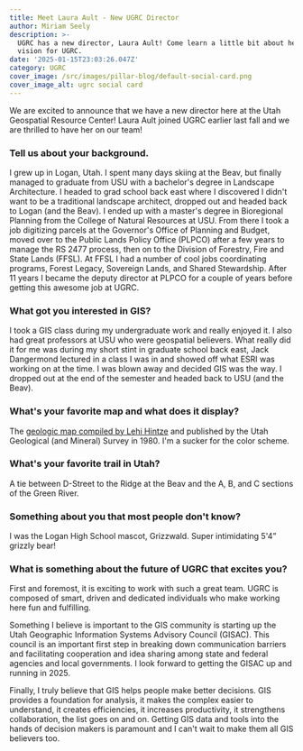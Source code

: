 ```yaml
---
title: Meet Laura Ault - New UGRC Director
author: Miriam Seely
description: >-
  UGRC has a new director, Laura Ault! Come learn a little bit about her and her
  vision for UGRC.
date: '2025-01-15T23:03:26.047Z'
category: UGRC
cover_image: /src/images/pillar-blog/default-social-card.png
cover_image_alt: ugrc social card
---
```


We are excited to announce that we have a new director here at the Utah Geospatial Resource Center! Laura Ault joined UGRC earlier last fall and we are thrilled to have her on our team!

### Tell us about your background.

I grew up in Logan, Utah. I spent many days skiing at the Beav, but finally managed to graduate from USU with a bachelor's degree in Landscape Architecture. I headed to grad school back east where I discovered I didn't want to be a traditional landscape architect, dropped out and headed back to Logan (and the Beav). I ended up with a master's degree in Bioregional Planning from the College of Natural Resources at USU. From there I took a job digitizing parcels at the Governor's Office of Planning and Budget, moved over to the Public Lands Policy Office (PLPCO) after a few years to manage the RS 2477 process, then on to the Division of Forestry, Fire and State Lands (FFSL). At FFSL I had a number of cool jobs coordinating programs, Forest Legacy, Sovereign Lands, and Shared Stewardship. After 11 years I became the deputy director at PLPCO for a couple of years before getting this awesome job at UGRC.

### What got you interested in GIS?

I took a GIS class during my undergraduate work and really enjoyed it. I also had great professors at USU who were geospatial believers. What really did it for me was during my short stint in graduate school back east, Jack Dangermond lectured in a class I was in and showed off what ESRI was working on at the time. I was blown away and decided GIS was the way. I dropped out at the end of the semester and headed back to USU (and the Beav).

### What's your favorite map and what does it display?

The [geologic map compiled by Lehi Hintze](https://ngmdb.usgs.gov/Prodesc/proddesc_66427.htm) and published by the Utah Geological (and Mineral) Survey in 1980. I'm a sucker for the color scheme.

### What's your favorite trail in Utah?

A tie between D-Street to the Ridge at the Beav and the A, B, and C sections of the Green River.

### Something about you that most people don't know?

I was the Logan High School mascot, Grizzwald. Super intimidating 5'4” grizzly bear!

### What is something about the future of UGRC that excites you?

First and foremost, it is exciting to work with such a great team. UGRC is composed of smart, driven and dedicated individuals who make working here fun and fulfilling.

Something I believe is important to the GIS community is starting up the Utah Geographic Information Systems Advisory Council (GISAC). This council is an important first step in breaking down communication barriers and facilitating cooperation and idea sharing among state and federal agencies and local governments. I look forward to getting the GISAC up and running in 2025.

Finally, I truly believe that GIS helps people make better decisions. GIS provides a foundation for analysis, it makes the complex easier to understand, it creates efficiencies, it increases productivity, it strengthens collaboration, the list goes on and on. Getting GIS data and tools into the hands of decision makers is paramount and I can't wait to make them all GIS believers too.
